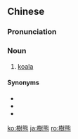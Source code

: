 {{also|树熊}}
==Chinese==
{{zh-forms|s=树熊}}

===Pronunciation===
{{zh-pron
|m=shùxióng
|c=syu6 hung4
|cat=n
}}

===Noun===
{{zh-noun}}

# {{lb|zh|chiefly|Hong Kong}} [[koala]]

====Synonyms====
* {{zh-l|樹袋熊}}
* {{zh-l|無尾熊}}
* {{zh-l|考拉}}

[[ko:樹熊]]
[[ja:樹熊]]
[[ro:樹熊]]